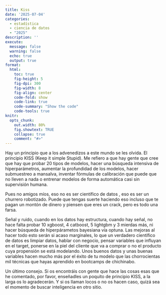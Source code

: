 ```yaml
---
title: Kiss
date: '2025-07-04'
categories: 
  - estadística
  - ciencia de datos
  - "2025"
description: ''
execute: 
  message: false
  warning: false
  echo: true
  output: true
format: 
  html: 
    toc: true
    fig-height: 5
    fig-dpi: 300
    fig-width: 8
    fig-align: center
    code-fold: show
    code-link: true
    code-summary: "Show the code"
    code-tools: true 
knitr:
  opts_chunk:
    out.width: 80%
    fig.showtext: TRUE
    collapse: true
    comment: "#>"
---
```


Hay un principio que a los advenedizos a este mundo se les olvida. El principio
KISS (Keep it simple Stupid). Me refiero a que hay gente que cree que hay que probar 20 tipos de modelos, hacer una búsqueda intensiva de hiperparámetros, aumentar la profundidad de los modelos, hacer submuestreo a mansalva, inventar fórmulas de calibración  que puede que no lleven a nada o entrenar modelos de forma automática casi sin supervisión humana. 

Pues no amigos míos, eso no es ser científico de datos , eso es ser un churrero robotizado. Puede que tengas suerte haciendo eso incluso que te pagan un montón de dinero y piensen que eres un crack, pero es todo una farsa. 

Señal y ruido, cuando en los datos hay estructura, cuando hay señal, no hace falta probar 10 xgboost, 4 catboost, 5 lightgbm y 3 mierdas más, ni hacer búsqueda de hiperpárametos bayesiana vía optuna. Las mejoras al hacer todo esto serán si acaso marginales, lo que un verdadero científico de datos es limpiar datos, hablar con negocio, pensar variables que influyan en el target, ponerse en la piel del cliente que va a comprar o no el producto cuya propensión se está modelando.  Unos buenos datos y unas buenas variables hacen mucho más por el éxito de tu modelo que las chorrocientas mil técnicas que hayas aprendido en bootcamps de chichinabo. 

Un último consejo. Si os encontráis con gente que hace las cosas esas que he comentado, por favor, enseñadles un poquito de principio KISS, a la larga os lo agradecerán. Y si os llaman locos o no os hacen caso, quizá sea el momento de buscar inteligencia en otro sitio. 



